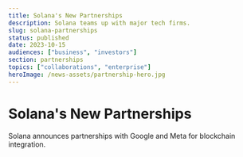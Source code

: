```yaml
---
title: Solana's New Partnerships
description: Solana teams up with major tech firms.
slug: solana-partnerships
status: published
date: 2023-10-15
audiences: ["business", "investors"]
section: partnerships
topics: ["collaborations", "enterprise"]
heroImage: /news-assets/partnership-hero.jpg
---
```


# Solana's New Partnerships

Solana announces partnerships with Google and Meta for blockchain integration.
